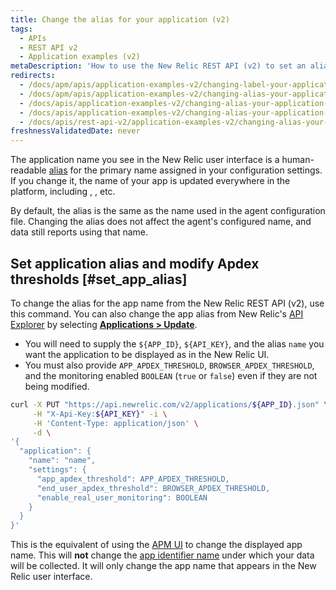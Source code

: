 ```yaml
---
title: Change the alias for your application (v2)
tags:
  - APIs
  - REST API v2
  - Application examples (v2)
metaDescription: 'How to use the New Relic REST API (v2) to set an alias for your application, in lieu of the primary app name set in the agent configuration.'
redirects:
  - /docs/apm/apis/application-examples-v2/changing-label-your-application-api-v2
  - /docs/apm/apis/application-examples-v2/changing-alias-your-application-api-v2
  - /docs/apis/application-examples-v2/changing-alias-your-application-api-v2
  - /docs/apis/application-examples-v2/changing-alias-your-application-v2
  - /docs/apis/rest-api-v2/application-examples-v2/changing-alias-your-application-v2
freshnessValidatedDate: never
---
```


The application name you see in the New Relic user interface is a human-readable [alias](/docs/agents/manage-apm-agents/app-naming/rename-your-application#app-alias) for the primary name assigned in your configuration settings. If you change it, the name of your app is updated everywhere in the platform, including <InlinePopover type="apm"/>, <InlinePopover type="browser"/>, etc.

By default, the alias is the same as the name used in the agent configuration file. Changing the alias does not affect the agent's configured name, and data still reports using that name.

## Set application alias and modify Apdex thresholds [#set_app_alias]

To change the alias for the app name from the New Relic REST API (v2), use this command. You can also change the app alias from New Relic's [API Explorer](/docs/apis/rest-api-v2/api-explorer-v2/getting-started-new-relics-api-explorer) by selecting [<DNT>**Applications > Update**</DNT>](https://rpm.newrelic.com/api/explore/applications/update).

* You will need to supply the `${APP_ID}`, `${API_KEY}`, and the alias `name` you want the application to be displayed as in the New Relic UI.
* You must also provide `APP_APDEX_THRESHOLD`, `BROWSER_APDEX_THRESHOLD`, and the monitoring enabled `BOOLEAN` (`true` or `false`) even if they are not being modified.

```bash
curl -X PUT "https://api.newrelic.com/v2/applications/${APP_ID}.json" \
     -H "X-Api-Key:${API_KEY}" -i \
     -H 'Content-Type: application/json' \
     -d \
'{
  "application": {
    "name": "name",
    "settings": {
      "app_apdex_threshold": APP_APDEX_THRESHOLD,
      "end_user_apdex_threshold": BROWSER_APDEX_THRESHOLD,
      "enable_real_user_monitoring": BOOLEAN
    }
  }
}'
```

This is the equivalent of using the [APM UI](/docs/agents/manage-apm-agents/app-naming/rename-your-application) to change the displayed app name. This will **not** change the [app identifier name](/docs/agents/manage-apm-agents/app-naming/rename-your-application#app-identifier) under which your data will be collected. It will only change the app name that appears in the New Relic user interface.
